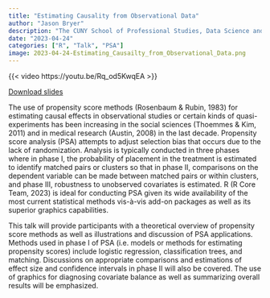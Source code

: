 ```yaml
---
title: "Estimating Causality from Observational Data"
author: "Jason Bryer"
description: "The CUNY School of Professional Studies, Data Science and Information Systems department, is hosting a talk by Jason Bryer titled Estimating Causality from Observation Data. You can attend the talk in person at 119 West 31st Street, NY, New York, 10001 or watch the live stream. Please complete this form indicating your interest. Details on attending live or getting the Zoom link will be sent to the email address provided. Light refreshments will be provided for those attending in person."
date: "2023-04-24"
categories: ["R", "Talk", "PSA"]
image: 2023-04-24-Estimating_Causailty_from_Observational_Data.png
---
```



{{< video https://youtu.be/Rq_od5KwqEA >}}

[Download slides](https://github.com/jbryer/psa/raw/master/Slides/Intro_PSA.pdf)

The use of propensity score methods (Rosenbaum & Rubin, 1983) for estimating causal effects in observational studies or certain kinds of quasi-experiments has been increasing in the social sciences (Thoemmes & Kim, 2011) and in medical research (Austin, 2008) in the last decade. Propensity score analysis (PSA) attempts to adjust selection bias that occurs due to the lack of randomization. Analysis is typically conducted in three phases where in phase I, the probability of placement in the treatment is estimated to identify matched pairs or clusters so that in phase II, comparisons on the dependent variable can be made between matched pairs or within clusters, and phase III, robustness to unobserved covariates is estimated. R (R Core Team, 2023) is ideal for conducting PSA given its wide availability of the most current statistical methods vis-à-vis add-on packages as well as its superior graphics capabilities.

This talk will provide participants with a theoretical overview of propensity score methods as well as illustrations and discussion of PSA applications. Methods used in phase I of PSA (i.e. models or methods for estimating propensity scores) include logistic regression, classification trees, and matching. Discussions on appropriate comparisons and estimations of effect size and confidence intervals in phase II will also be covered. The use of graphics for diagnosing covariate balance as well as summarizing overall results will be emphasized.

